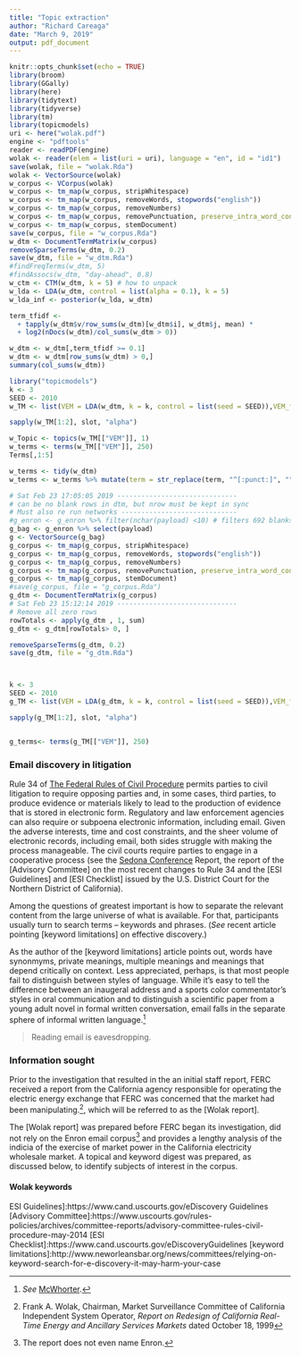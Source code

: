 ```yaml
---
title: "Topic extraction"
author: "Richard Careaga"
date: "March 9, 2019"
output: pdf_document
---
```


```r
knitr::opts_chunk$set(echo = TRUE)
library(broom)
library(GGally)
library(here)
library(tidytext)
library(tidyverse)
library(tm)
library(topicmodels)
uri <- here("wolak.pdf")
engine <- "pdftools"
reader <- readPDF(engine)
wolak <- reader(elem = list(uri = uri), language = "en", id = "id1")
save(wolak, file = "wolak.Rda")
wolak <- VectorSource(wolak)
w_corpus <- VCorpus(wolak)
w_corpus <- tm_map(w_corpus, stripWhitespace)
w_corpus <- tm_map(w_corpus, removeWords, stopwords("english"))
w_corpus <- tm_map(w_corpus, removeNumbers)
w_corpus <- tm_map(w_corpus, removePunctuation, preserve_intra_word_contractions = TRUE, preserve_intra_word_dashes = TRUE)
w_corpus <- tm_map(w_corpus, stemDocument)
save(w_corpus, file = "w_corpus.Rda")
w_dtm <- DocumentTermMatrix(w_corpus)
removeSparseTerms(w_dtm, 0.2)
save(w_dtm, file = "w_dtm.Rda")
#findFreqTerms(w_dtm, 5)
#findAssocs(w_dtm, "day-ahead", 0.8)
w_ctm <- CTM(w_dtm, k = 5) # how to unpack
w_lda <- LDA(w_dtm, control = list(alpha = 0.1), k = 5)
w_lda_inf <- posterior(w_lda, w_dtm)

term_tfidf <-
  + tapply(w_dtm$v/row_sums(w_dtm)[w_dtm$i], w_dtm$j, mean) *
  + log2(nDocs(w_dtm)/col_sums(w_dtm > 0))

w_dtm <- w_dtm[,term_tfidf >= 0.1]
w_dtm <- w_dtm[row_sums(w_dtm) > 0,]
summary(col_sums(w_dtm))

library("topicmodels")
k <- 3
SEED <- 2010
w_TM <- list(VEM = LDA(w_dtm, k = k, control = list(seed = SEED)),VEM_fixed = LDA(w_dtm, k = k,control = list(estimate.alpha = FALSE, seed = SEED)), Gibbs = LDA(w_dtm, k = k, method = "Gibbs", control = list(seed = SEED, burnin = 1000, thin = 100, iter = 1000)), CTM = CTM(w_dtm, k = k, control = list(seed = SEED, var = list(tol = 10^-4), em = list(tol = 10^-3))))

sapply(w_TM[1:2], slot, "alpha")

w_Topic <- topics(w_TM[["VEM"]], 1)
w_terms <- terms(w_TM[["VEM"]], 250)
Terms[,1:5]

w_terms <- tidy(w_dtm)
w_terms <- w_terms %>% mutate(term = str_replace(term, "^[:punct:]", ""))

# Sat Feb 23 17:05:05 2019 ------------------------------
# can be no blank rows in dtm, but nrow must be kept in sync
# Must also re run networks -----------------------------
#g_enron <- g_enron %>% filter(nchar(payload) <10) # filters 692 blanks
g_bag <- g_enron %>% select(payload)
g <- VectorSource(g_bag)
g_corpus <- tm_map(g_corpus, stripWhitespace)
g_corpus <- tm_map(g_corpus, removeWords, stopwords("english"))
g_corpus <- tm_map(g_corpus, removeNumbers)
g_corpus <- tm_map(g_corpus, removePunctuation, preserve_intra_word_contractions = TRUE, preserve_intra_word_dashes = TRUE)
g_corpus <- tm_map(g_corpus, stemDocument)
#save(g_corpus, file = "g_corpus.Rda")
g_dtm <- DocumentTermMatrix(g_corpus)
# Sat Feb 23 15:12:14 2019 ------------------------------
# Remove all zero rows
rowTotals <- apply(g_dtm , 1, sum)
g_dtm <- g_dtm[rowTotals> 0, ]

removeSparseTerms(g_dtm, 0.2)
save(g_dtm, file = "g_dtm.Rda")



k <- 3
SEED <- 2010
g_TM <- list(VEM = LDA(g_dtm, k = k, control = list(seed = SEED)),VEM_fixed = LDA(g_dtm, k = k,control = list(estimate.alpha = FALSE, seed = SEED)), Gibbs = LDA(g_dtm, k = k, method = "Gibbs", control = list(seed = SEED, burnin = 1000, thin = 100, iter = 1000)), CTM = CTM(g_dtm, k = k, control = list(seed = SEED, var = list(tol = 10^-4), em = list(tol = 10^-3))))

sapply(g_TM[1:2], slot, "alpha")


g_terms<- terms(g_TM[["VEM"]], 250)

```

### Email discovery in litigation

Rule 34 of [The Federal Rules of Civil Procedure] permits parties to civil litigation to require opposing parties and, in some cases, third parties, to produce evidence or materials likely to lead to the production of evidence that is stored in electronic form. Regulatory and law enforcement agencies can also require or subpoena electronic information, including email. Given the adverse interests, time and cost constraints, and the sheer volume of electronic records, including email, both sides struggle with making the process manageable. The civil courts require parties to engage in a cooperative process (see the [Sedona Conference] Report, the report of the [Advisory Committee] on the most recent changes to Rule 34 and the [ESI Guidelines] and [ESI Checklist] issued by the U.S. District Court for the Northern District of California).

Among the questions of greatest important is how to separate the relevant content from the large universe of what is available. For that, participants usually turn to search terms -- keywords and phrases. (*See* recent article pointing [keyword limitations] on effective discovery.)

As the author of the [keyword limitations] article points out, words have synonmyms, private meanings, multiple meanings and meanings that depend critically on context. Less appreciated, perhaps, is that most people fail to distinguish between styles of language. While it's easy to tell the difference between an inaugeral address and a sports color commentator's styles in oral communication and to distinguish a scientific paper from a young adult novel in formal written conversation, email falls in the  separate sphere of informal written language.^[*See* [McWhorter].]

> Reading email is eavesdropping.


### Information sought

Prior to the investigation that resulted in the an initial staff report, FERC received a report from the California agency responsible for operating the electric energy exchange that FERC was concerned that the market had been manipulating.^[Frank A. Wolak, Chairman, Market Surveillance Committee of California Independent System Operator, *Report on Redesign of California Real-Time Energy and Ancillary Services Markets* dated October 18, 1999], which will be referred to as the [Wolak report].

The [Wolak report] was prepared before FERC began its investigation, did not rely on the Enron email corpus^[The report does not even name Enron.] and provides a lengthy analysis of the indicia of the exercise of market power in the California electricity wholesale market. A topical and keyword digest was prepared, as discussed below, to identify subjects of interest in the corpus.

#### Wolak keywords




[The Federal Rules of Civil Procedure]:https://www.uscourts.gov/sites/default/files/cv_rules_eff._dec._1_2018_0.pdf

[McWhorter]:https://www.ted.com/talks/john_mcwhorter_txtng_is_killing_language_jk?language=en

[Sedona Conference]:https://thesedonaconference.org/download-publication?fid=2978
ESI Guidelines]:https://www.cand.uscourts.gov/eDiscovery
Guidelines
[Advisory Committee]:https://www.uscourts.gov/rules-policies/archives/committee-reports/advisory-committee-rules-civil-procedure-may-2014
[ESI Checklist]:https://www.cand.uscourts.gov/eDiscoveryGuidelines
[keyword limitations]:http://www.neworleansbar.org/news/committees/relying-on-keyword-search-for-e-discovery-it-may-harm-your-case
